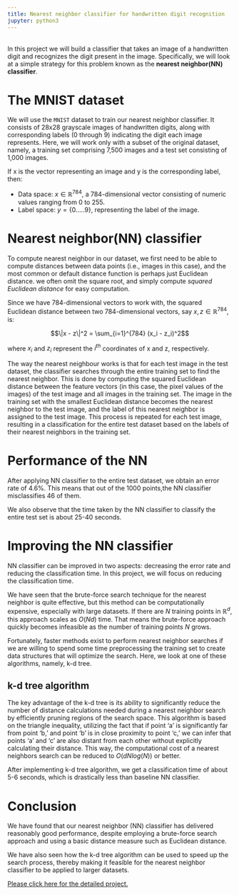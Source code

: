 ```yaml
---
title: Nearest neighbor classifier for handwritten digit recognition
jupyter: python3
---
```


<br>
In this project we will build a classifier that takes an image of a handwritten digit 
and recognizes the digit present in the image. Specifically, we will look at a simple strategy for this problem known as the **nearest neighbor(NN) classifier**.


# The MNIST dataset


We will use the `MNIST` dataset to train our nearest neighbor classifier. 
It consists of 28x28 grayscale images of handwritten digits, 
along with corresponding labels (0 through 9) indicating the digit each image represents.
Here, we will work only with a subset of the original dataset, 
namely, a training set comprising 7,500 images and a test set consisting of 1,000 images.


If x is the vector representing an image and y is the corresponding label, then:

* Data space: $x \in \mathbb{R}^{784}$, a 784-dimensional vector consisting of numeric values ranging from 0 to 255.
* Label space: $y = \{0.....9\}$, representing the label of the image.

    




# Nearest neighbor(NN) classifier


To compute nearest neighbor in our dataset, we first need to be able to compute distances between data points 
(i.e., images in this case), and the most common or default distance function is perhaps just Euclidean distance.
we often omit the square root, and simply compute _squared Euclidean distance_ for easy computation.

Since we have 784-dimensional vectors to work with, 
the squared Euclidean distance between two 784-dimensional vectors, say $x, z \in \mathbb{R}^{784}$, is:

$$\|x - z\|^2 = \sum_{i=1}^{784} (x_i - z_i)^2$$

where $x_i$ and $z_i$ represent the $i^{th}$ coordinates of x and z, respectively.

The way the nearest neighbour works is that for each test image in the test dataset, the classifier searches through the entire training set to find the nearest neighbor.
This is done by computing the squared Euclidean distance between the feature vectors (in this case, the pixel values of the images) of the test image and all images in the training set. 
The image in the training set with the smallest Euclidean distance becomes the nearest neighbor to the test image, and the label of this nearest neighbor is assigned to the test image.
This process is repeated for each test image, resulting in a classification for the entire test dataset based on the labels of their nearest neighbors in the training set.







# Performance of the NN 

After applying NN classifier to the entire test dataset, 
we obtain an error rate of 4.6%.
This means that out of the 1000 points,the NN classifier misclassifies 46 of them.

We also observe that the time taken by the NN classifier to classify the entire test set is about 25-40 seconds.


# Improving the NN classifier

NN classifier can be improved in two aspects: decreasing the error rate
and reducing the classification time. In this project, we will focus on reducing the classification time.

We have seen that the brute-force search technique for the nearest neighbor is quite effective, 
but this method can be computationally expensive, especially with large datasets.
If there are $N$ training points in $\mathbb{R}^d$, this approach scales as $O(N d)$ time. 
That means the brute-force approach quickly becomes infeasible as the number of training points $N$ grows.


Fortunately, faster methods exist to perform nearest neighbor searches 
if we are willing to spend some time preprocessing the training set 
to create data structures that will optimize the search.
Here, we look at one of these algorithms, namely, k-d tree.

## k-d tree algorithm

The key advantage of the k-d tree is its ability to significantly reduce the number of distance calculations needed during a nearest neighbor search by efficiently pruning regions of the search space. 
This algorithm is based on the triangle inequality, utilizing the fact that if point 'a' is significantly far from point 'b,' and point 'b' is in close proximity to point 'c,' we can infer that points 'a' and 'c' are also distant from each other without explicitly calculating their distance.
This way, the computational cost of a nearest neighbors search can be reduced to $O(dNlog(N))$ or better.

After implementing k-d tree algorithm, 
we get a classification time of about 5-6 seconds, which is drastically less than baseline NN classifier.

# Conclusion

We have found that our nearest neighbor (NN) classifier has delivered reasonably good performance, 
despite employing a brute-force search approach and using a basic distance measure such as Euclidean distance.

We have also seen how the k-d tree algorithm can be used to speed up the search process, thereby making it feasible for the nearest neighbor classifier to be applied to larger datasets.

[Please click here for the detailed project.](https://ramkuchana.github.io/Ramkuchana/projects/MNIST/mnist.html)



